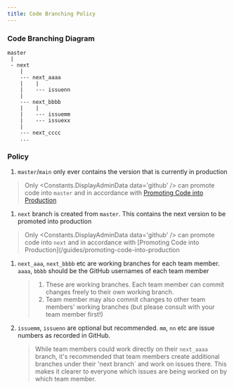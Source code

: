 ```yaml
---
title: Code Branching Policy
---
```


### Code Branching Diagram
```
master
 |
 - next
    |
    --- next_aaaa
    |    |
    |    --- issuenn
    |
    --- next_bbbb
    |    |
    |    --- issuemm
    |    --- issuexx
    |
    --- next_cccc
    ...
```

### Policy

1. `master`/`main` only ever contains the version that is currently in production
  > Only <Constants.DisplayAdminData data='github' /> can promote code into `master` and in accordance with [Promoting Code into Production](/guides/promoting-code-into-production)
1. `next` branch is created from `master`.  This contains the next version to be promoted into production
  > Only <Constants.DisplayAdminData data='github' /> can promote code into `next` and in accordance with [Promoting Code into Production](/guides/promoting-code-into-production
1. `next_aaa`, `next_bbbb` etc are working branches for each team member.  `aaaa`, `bbbb` should be the GitHub usernames of each team member
    > 1. These are working branches.  Each team member can commit changes freely to their own working branch.
    > 1. Team member may also commit changes to other team members' working branches (but please consult with your team member first!)
1.  `issuemm`, `issuenn` are optional but recommended.  `mm`, `nn` etc are issue numbers as recorded in GitHub.  
    > While team members could work directly on their `next_aaaa` branch, it's recommended that team members create additional branches under their 'next branch` and work on issues there.  This makes it clearer to everyone which issues are being worked on by which team member.
